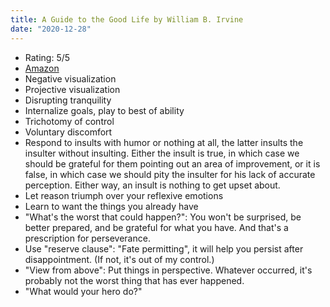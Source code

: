 ```yaml
---
title: A Guide to the Good Life by William B. Irvine
date: "2020-12-28"
---
```


- Rating: 5/5
- [Amazon](https://amzn.to/34YqM4g)
- Negative visualization
- Projective visualization
- Disrupting tranquility
- Internalize goals, play to best of ability
- Trichotomy of control
- Voluntary discomfort
- Respond to insults with humor or nothing at all, the latter insults the insulter without insulting. Either the insult is true, in which case we should be grateful for them pointing out an area of improvement, or it is false, in which case we should pity the insulter for his lack of accurate perception. Either way, an insult is nothing to get upset about.
- Let reason triumph over your reflexive emotions
- Learn to want the things you already have
- "What's the worst that could happen?": You won't be surprised, be better prepared, and be grateful for what you have. And that's a prescription for perseverance.
- Use "reserve clause": "Fate permitting", it will help you persist after disappointment. (If not, it's out of my control.)
- "View from above": Put things in perspective. Whatever occurred, it's probably not the worst thing that has ever happened.
- "What would your hero do?"
